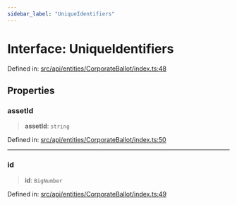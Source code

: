 ```yaml
---
sidebar_label: "UniqueIdentifiers"
---
```


# Interface: UniqueIdentifiers

Defined in: [src/api/entities/CorporateBallot/index.ts:48](https://github.com/PolymeshAssociation/polymesh-sdk/blob/bee6a2fe7a8ce5db42a6982e793782182cde2153/src/api/entities/CorporateBallot/index.ts#L48)

## Properties

### assetId

> **assetId**: `string`

Defined in: [src/api/entities/CorporateBallot/index.ts:50](https://github.com/PolymeshAssociation/polymesh-sdk/blob/bee6a2fe7a8ce5db42a6982e793782182cde2153/src/api/entities/CorporateBallot/index.ts#L50)

***

### id

> **id**: `BigNumber`

Defined in: [src/api/entities/CorporateBallot/index.ts:49](https://github.com/PolymeshAssociation/polymesh-sdk/blob/bee6a2fe7a8ce5db42a6982e793782182cde2153/src/api/entities/CorporateBallot/index.ts#L49)
